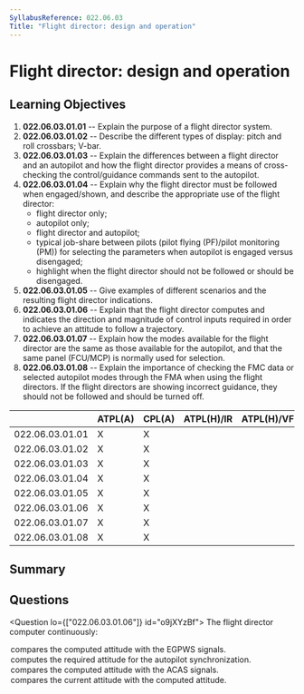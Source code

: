 ```yaml
---
SyllabusReference: 022.06.03
Title: "Flight director: design and operation"
---
```


# Flight director: design and operation

## Learning Objectives

1. **022.06.03.01.01** -- Explain the purpose of a flight director system.
2. **022.06.03.01.02** -- Describe the different types of display: pitch and
   roll crossbars; V-bar.
3. **022.06.03.01.03** -- Explain the differences between a flight director and
   an autopilot and how the flight director provides a means of cross-checking
   the control/guidance commands sent to the autopilot.
4. **022.06.03.01.04** -- Explain why the flight director must be followed when
   engaged/shown, and describe the appropriate use of the flight director:
   - flight director only;
   - autopilot only;
   - flight director and autopilot;
   - typical job-share between pilots (pilot flying (PF)/pilot monitoring (PM))
     for selecting the parameters when autopilot is engaged versus disengaged;
   - highlight when the flight director should not be followed or should be
     disengaged.
5. **022.06.03.01.05** -- Give examples of different scenarios and the resulting
   flight director indications.
6. **022.06.03.01.06** -- Explain that the flight director computes and
   indicates the direction and magnitude of control inputs required in order to
   achieve an attitude to follow a trajectory.
7. **022.06.03.01.07** -- Explain how the modes available for the flight
   director are the same as those available for the autopilot, and that the same
   panel (FCU/MCP) is normally used for selection.
8. **022.06.03.01.08** -- Explain the importance of checking the FMC data or
   selected autopilot modes through the FMA when using the flight directors. If
   the flight directors are showing incorrect guidance, they should not be
   followed and should be turned off.

|                 | ATPL(A) | CPL(A) | ATPL(H)/IR | ATPL(H)/VFR | CPL(H) | IR  | CBIR(A) |
| --------------- | ------- | ------ | ---------- | ----------- | ------ | --- | ------- |
| 022.06.03.01.01 | X       | X      |            |             |        | X   |         |
| 022.06.03.01.02 | X       | X      |            |             |        | X   |         |
| 022.06.03.01.03 | X       | X      |            |             |        | X   |         |
| 022.06.03.01.04 | X       | X      |            |             |        | X   |         |
| 022.06.03.01.05 | X       | X      |            |             |        | X   |         |
| 022.06.03.01.06 | X       | X      |            |             |        | X   |         |
| 022.06.03.01.07 | X       | X      |            |             |        | X   |         |
| 022.06.03.01.08 | X       | X      |            |             |        | X   |         |

## Summary

## Questions

<Question lo={["022.06.03.01.06"]} id="o9jXYzBf">
  <Text variant="oneCorrect">The flight director computer continuously:</Text>
  <Option id="o9jXYzBf-0">
    compares the computed attitude with the EGPWS signals.
  </Option>
  <Option id="o9jXYzBf-1">
    computes the required attitude for the autopilot synchronization.
  </Option>
  <Option id="o9jXYzBf-2">
    compares the computed attitude with the ACAS signals.
  </Option>
  <Option id="o9jXYzBf-3" correct>
    compares the current attitude with the computed attitude.
  </Option>
</Question>
